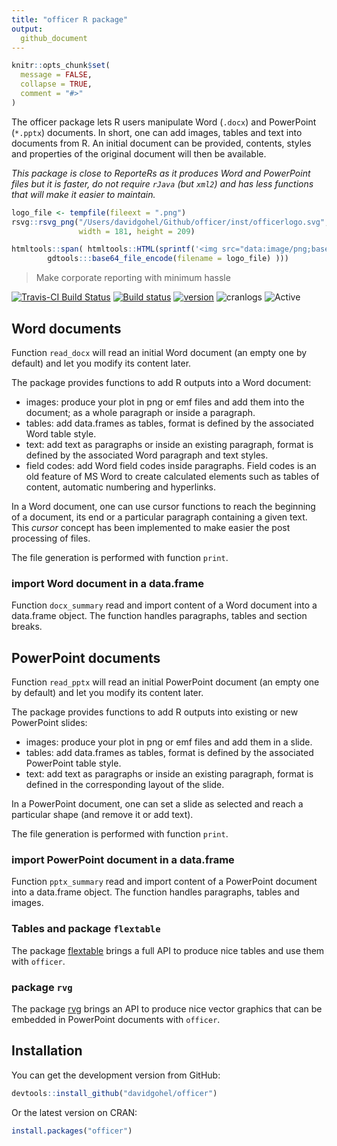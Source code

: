 ```yaml
---
title: "officer R package"
output:
  github_document
---
```


<!-- README.md is generated from README.Rmd. Please edit that file -->

```r
knitr::opts_chunk$set(
  message = FALSE,
  collapse = TRUE,
  comment = "#>"
)
```

The officer package lets R users manipulate Word (`.docx`) and PowerPoint (`*.pptx`) documents. In short, one can add images, tables and text into documents from R. An initial document can be provided, contents, styles and properties of the original document will then be available.

*This package is close to ReporteRs as it produces Word and PowerPoint files but it is faster, do not require `rJava` (but `xml2`) and has less functions that will make it easier to maintain.*

```r
logo_file <- tempfile(fileext = ".png")
rsvg::rsvg_png("/Users/davidgohel/Github/officer/inst/officerlogo.svg", file = logo_file, 
               width = 181, height = 209)

htmltools::span( htmltools::HTML(sprintf('<img src="data:image/png;base64,%s"/>',
        gdtools:::base64_file_encode(filename = logo_file) )))
```

> Make corporate reporting with minimum hassle

[![Travis-CI Build Status](https://travis-ci.org/davidgohel/officer.svg?branch=master)](https://travis-ci.org/davidgohel/officer)
[![Build status](https://ci.appveyor.com/api/projects/status/github/davidgohel/officer?branch=master)](https://ci.appveyor.com/project/davidgohel/officer/branch/master)
[![version](http://www.r-pkg.org/badges/version/officer)](https://CRAN.R-project.org/package=officer)
![cranlogs](http://cranlogs.r-pkg.org./badges/officer)
![Active](http://www.repostatus.org/badges/latest/active.svg)


## Word documents

Function `read_docx` will read an initial Word document (an empty one by default) and let you modify its content later. 

The package provides functions to add R outputs into a Word document:

* images: produce your plot in png or emf files and add them into the document; as a whole paragraph or inside a paragraph.
* tables: add data.frames as tables, format is defined by the associated Word table style.
* text: add text as paragraphs or inside an existing paragraph, format is defined by the associated Word paragraph and text styles.
* field codes: add Word field codes inside paragraphs. Field codes is an old feature of MS 
Word to create calculated elements such as tables of content, automatic numbering and hyperlinks.

In a Word document, one can use cursor functions to reach the beginning of a document, its end or a particular paragraph containing a given text. This *cursor* concept has been implemented to make easier the post processing of files. 

The file generation is performed with function `print`.

### import Word document in a data.frame

Function `docx_summary` read and import content of a Word document into 
a data.frame object. The function handles paragraphs, tables and section breaks. 

## PowerPoint documents


Function `read_pptx` will read an initial PowerPoint document (an empty one by default) and let you modify its content later. 

The package provides functions to add R outputs into existing or new PowerPoint slides:

* images: produce your plot in png or emf files and add them in a slide.
* tables: add data.frames as tables, format is defined by the associated PowerPoint table style.
* text: add text as paragraphs or inside an existing paragraph, format is defined in the corresponding layout of the slide.

In a PowerPoint document, one can set a slide as selected and reach a particular shape (and remove it or add text). 

The file generation is performed with function `print`.

### import PowerPoint document in a data.frame

Function `pptx_summary` read and import content of a PowerPoint document into 
a data.frame object. The function handles paragraphs, tables and images. 

### Tables and package `flextable`

The package [flextable](https://github.com/davidgohel/flextable) brings a full API to produce nice tables and use them with `officer`.

### package `rvg`

The package [rvg](https://github.com/davidgohel/rvg) brings an API to produce nice vector graphics that can be embedded in PowerPoint documents with `officer`.

## Installation

You can get the development version from GitHub:

```r
devtools::install_github("davidgohel/officer")
```

Or the latest version on CRAN:

```r
install.packages("officer")
```



